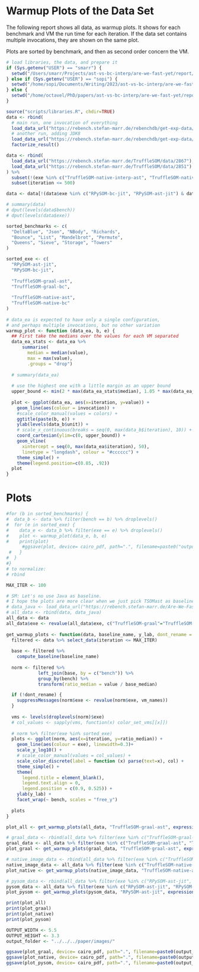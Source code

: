 # Warmup Plots of the Data Set

The following report shows all data, as warmup plots.
It shows for each benchmark and VM the run time for each iteration.
If the data set contains multiple invocations, they are shown on the same plot.

Plots are sorted by benchmark, and then as second order concern the VM.

```r
# load libraries, the data, and prepare it
if (Sys.getenv("USER") == "smarr") {
  setwd("/Users/smarr/Projects/ast-vs-bc-interp/are-we-fast-yet/report/bc-vs-ast")
} else if (Sys.getenv("USER") == "sopi") {
  setwd("/home/sopi/Documents/Writing/2023/ast-vs-bc-interp/are-we-fast-yet/report/bc-vs-ast/" )
} else {
  setwd("/home/octavel/PhD/papers/ast-vs-bc-interp/are-we-fast-yet/report/bc-vs-ast")
}

source("scripts/libraries.R", chdir=TRUE)
data <- rbind(
  # main run, one invocation of everything
  load_data_url("https://rebench.stefan-marr.de/rebenchdb/get-exp-data/1518"),
  # another run, adding JDK8
  load_data_url("https://rebench.stefan-marr.de/rebenchdb/get-exp-data/1523")) %>%
  factorize_result()

data <- rbind(
  load_data_url("https://rebench.stefan-marr.de/TruffleSOM/data/2867"), # tsom
  load_data_url("https://rebench.stefan-marr.de/TruffleSOM/data/2851") # pysom
) %>% 
  subset(!(exe %in% c("TruffleSOM-native-interp-ast", "TruffleSOM-native-interp-bc", "RPySOM-bc-interp", "RPySOM-ast-interp"))) %>%
  subset(iteration <= 500)

data <- data[!(data$exe %in% c("RPySOM-bc-jit", "RPySOM-ast-jit") & data$suite %in% c("macro-startup", "micro-startup")),] # those were ran by mistake

# summary(data)
# dput(levels(data$bench))
# dput(levels(data$exe))

sorted_benchmarks <- c(
  "DeltaBlue", "Json", "NBody", "Richards", 
  "Bounce", "List", "Mandelbrot", "Permute",
  "Queens", "Sieve", "Storage", "Towers"
)

sorted_exe <- c(
  "RPySOM-ast-jit",
  "RPySOM-bc-jit",
  
  "TruffleSOM-graal-ast",
  "TruffleSOM-graal-bc",
  
  "TruffleSOM-native-ast",
  "TruffleSOM-native-bc"
)
    
# data_ea is expected to have only a single configuration,
# and perhaps multiple invocations, but no other variation
warmup_plot <- function (data_ea, b, e) {
  ## First take the medians over the values for each VM separated
  data_ea_stats <- data_ea %>%
      summarise(
        median = median(value),
        max = max(value),
        .groups = "drop")
  
  # summary(data_ea)
  
  # use the highest one with a little margin as an upper bound
  upper_bound <- min(2 * max(data_ea_stats$median), 1.05 * max(data_ea_stats$max))
  
  plot <- ggplot(data_ea, aes(x=iteration, y=value)) +
    geom_line(aes(colour = invocation)) +
    #scale_color_manual(values = colors) +
    ggtitle(paste(b, e)) +
    ylab(levels(data_b$unit)) +
    # scale_x_continuous(breaks = seq(0, max(data_b$iteration), 10)) +
    coord_cartesian(ylim=c(0, upper_bound)) +
    geom_vline(
      xintercept = seq(0, max(data_ea$iteration), 50),
      linetype = "longdash", colour = "#cccccc") +
    theme_simple() +
    theme(legend.position=c(0.85, .92))
  plot
}
```

# Plots

```r
#for (b in sorted_benchmarks) { 
#  data_b <- data %>% filter(bench == b) %>% droplevels()
#  for (e in sorted_exe) { 
#    data_e <- data_b %>% filter(exe == e) %>% droplevels()
#    plot <- warmup_plot(data_e, b, e)
#    print(plot)
      #ggsave(plot, device= cairo_pdf, path=".", filename=paste0("output_graphs_warmup/", b, e, ".pdf"), dpi=300, height=50, width=50, units="mm", family="Arial")
 #   }
#  } 
#}
# to normalize:
# rbind

MAX_ITER <- 100

# SM: Let's no use Java as baseline.
# I hope the plots are more clear when we just pick TSOMast as baseline (TruffleSOM-graal-ast)
# data_java <- load_data_url("https://rebench.stefan-marr.de/Are-We-Fast-Yet/data/2858") %>% filter(exe=="Java-C2-jit")
# all_data <- rbind(data, data_java)
all_data <- data
all_data$exe <- revalue(all_data$exe, c("TruffleSOM-graal"="TruffleSOM-graal-ast"))
  
get_warmup_plots <- function(data, baseline_name, y_lab, dont_rename = FALSE) {
  filtered <- data %>% select_data(iteration <= MAX_ITER)
  
  base <- filtered %>%
    compute_baseline(baseline_name)
  
  norm <- filtered %>%
            left_join(base, by = c("bench")) %>%
            group_by(bench) %>%
            transform(ratio_median = value / base_median)

  if (!dont_rename) {
    suppressMessages(norm$exe <- revalue(norm$exe, vm_names))
  }
  
  vms <- levels(droplevels(norm)$exe)
  # col_values <- sapply(vms, function(x) color_set_vms[[x]])
  
  # norm %>% filter(exe %in% sorted_exe)
  plots <- ggplot(norm, aes(x=iteration, y=ratio_median)) +
    geom_line(aes(colour = exe), linewidth=0.3)+
    scale_y_log10() +
    # scale_color_manual(values = col_values) +
    scale_color_discrete(label = function (x) parse(text=x), col) +
    theme_simple() +
    theme(
      legend.title = element_blank(),
      legend.text.align = 0,
      legend.position = c(0.9, 0.525)) +
    ylab(y_lab) +
    facet_wrap(~ bench, scales = "free_y")
  
  plots
}

plot_all <- get_warmup_plots(all_data, "TruffleSOM-graal-ast", expression(Normalized~to~median(TSOM[AST])), TRUE) # "Java-C2-jit")

# graal_data <- rbind(all_data %>% filter(exe %in% c("TruffleSOM-graal-ast", "TruffleSOM-graal-bc")), data_java)
graal_data <- all_data %>% filter(exe %in% c("TruffleSOM-graal-ast", "TruffleSOM-graal-bc"))
plot_graal <- get_warmup_plots(graal_data, "TruffleSOM-graal-ast", expression(Normalized~to~median(TSOM[AST]))) # "Java-C2-jit")

# native_image_data <- rbind(all_data %>% filter(exe %in% c("TruffleSOM-native-ast", "TruffleSOM-native-bc")), data_java)
native_image_data <- all_data %>% filter(exe %in% c("TruffleSOM-native-ast", "TruffleSOM-native-bc"))
plot_native <- get_warmup_plots(native_image_data, "TruffleSOM-native-ast", expression(Normalized~to~median(TSOM[AST]))) # "Java-C2-jit")

# pysom_data <- rbind(all_data %>% filter(exe %in% c("RPySOM-ast-jit", "RPySOM-bc-jit")), data_java)
pysom_data <- all_data %>% filter(exe %in% c("RPySOM-ast-jit", "RPySOM-bc-jit"))
plot_pysom <- get_warmup_plots(pysom_data, "RPySOM-ast-jit", expression(Normalized~to~median(PySOM[AST]))) # "Java-C2-jit")

print(plot_all)
print(plot_graal)
print(plot_native)
print(plot_pysom)

OUTPUT_WIDTH <- 5.5
OUTPUT_HEIGHT <- 3.3
output_folder <- "../../../paper/images/"

ggsave(plot_graal, device= cairo_pdf, path=".", filename=paste0(output_folder, "warmup_graal.pdf"), dpi=300, height=OUTPUT_HEIGHT, width=OUTPUT_WIDTH, units="in", family="Arial")
ggsave(plot_native, device= cairo_pdf, path=".", filename=paste0(output_folder, "warmup_native.pdf"), dpi=300, height=OUTPUT_HEIGHT, width=OUTPUT_WIDTH, units="in", family="Arial")
ggsave(plot_pysom, device= cairo_pdf, path=".", filename=paste0(output_folder, "warmup_pysom.pdf"), dpi=300, height=OUTPUT_HEIGHT, width=OUTPUT_WIDTH, units="in", family="Arial")
```
